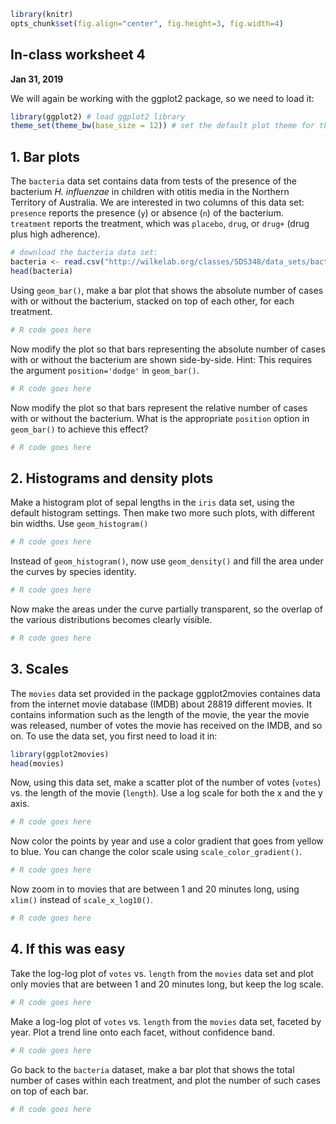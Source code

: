 ```r
library(knitr)
opts_chunk$set(fig.align="center", fig.height=3, fig.width=4)
```
## In-class worksheet 4
**Jan 31, 2019**

We will again be working with the ggplot2 package, so we need to load it:
```r
library(ggplot2) # load ggplot2 library
theme_set(theme_bw(base_size = 12)) # set the default plot theme for the ggplot2 library
```

## 1. Bar plots


The `bacteria` data set contains data from tests of the presence of the bacterium *H. influenzae* in children with otitis media in the Northern Territory of Australia. We are interested in two columns of this data set: `presence` reports the presence (`y`) or absence (`n`) of the bacterium. `treatment` reports the treatment, which was `placebo`, `drug`, or `drug+` (drug plus high adherence).
```r
# download the bacteria data set:
bacteria <- read.csv("http://wilkelab.org/classes/SDS348/data_sets/bacteria.csv")
head(bacteria)
```

Using `geom_bar()`, make a bar plot that shows the absolute number of cases with or without the bacterium, stacked on top of each other, for each treatment.
```r
# R code goes here
```

Now modify the plot so that bars representing the absolute number of cases with or without the bacterium are shown side-by-side. Hint: This requires the argument `position='dodge'` in `geom_bar()`.
```r
# R code goes here
```

Now modify the plot so that bars represent the relative number of cases with or without the bacterium. What is the appropriate `position` option in `geom_bar()` to achieve this effect?
```r
# R code goes here
```

## 2. Histograms and density plots

Make a histogram plot of sepal lengths in the `iris` data set, using the default histogram settings. Then make two more such plots, with different bin widths. Use `geom_histogram()`
```r
# R code goes here
```

Instead of `geom_histogram()`, now use `geom_density()` and fill the area under the curves by species identity.
```r
# R code goes here
```

Now make the areas under the curve partially transparent, so the overlap of the various distributions becomes clearly visible.
```r
# R code goes here
```



## 3. Scales

The `movies` data set provided in the package ggplot2movies containes data from the internet movie database (IMDB) about 28819 different movies. It contains information such as the length of the movie, the year the movie was released, number of votes the movie has received on the IMDB, and so on. To use the data set, you first need to load it in:
```r
library(ggplot2movies)
head(movies)
```

Now, using this data set, make a scatter plot of the number of votes (`votes`) vs. the length of the movie (`length`). Use a log scale for both the x and the y axis.
```r
# R code goes here
```

Now color the points by year and use a color gradient that goes from yellow to blue. You can change the color scale using `scale_color_gradient()`.
```r
# R code goes here
```

Now zoom in to movies that are between 1 and 20 minutes long, using `xlim()` instead of `scale_x_log10()`.
```r
# R code goes here
```

## 4. If this was easy

Take the log-log plot of `votes` vs. `length` from the `movies` data set and plot only movies that are between 1 and 20 minutes long, but keep the log scale.
```r
# R code goes here
```

Make a log-log plot of `votes` vs. `length` from the `movies` data set, faceted by year. Plot a trend line onto each facet, without confidence band.
```r
# R code goes here
```

Go back to the `bacteria` dataset, make a bar plot that shows the total number of cases within each treatment, and plot the number of such cases on top of each bar.
```r
# R code goes here
```

